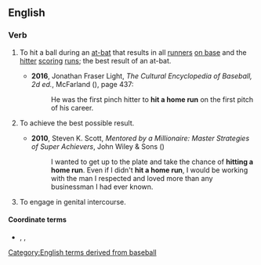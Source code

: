 ==English==

===Verb===
{{en-verb|[[hit]]<,,hit> [[a]] [[home run]]}}

# {{lb|en|baseball}} To hit a ball during an [[at-bat]] that results in all [[runners]] [[on base]] and the [[hitter]] [[scoring]] [[runs]]; the best result of an at-bat.
#* '''2016''', Jonathan Fraser Light, ''The Cultural Encyclopedia of Baseball, 2d ed.'', McFarland ({{ISBN|9781476617442}}), page 437:
#*: He was the first pinch hitter to '''hit a home run''' on the first pitch of his career.
# {{lb|en|figuratively}} To achieve the best possible result.
#* '''2010''', Steven K. Scott, ''Mentored by a Millionaire: Master Strategies of Super Achievers'', John Wiley & Sons ({{ISBN|9781118039953}})
#*: I wanted to get up to the plate and take the chance of '''hitting a home run'''. Even if I  didn't '''hit a home run''', I would be working with the man I respected and loved more than any businessman I had ever known.
# {{lb|en|colloquial}} To engage in genital intercourse.
#: {{rfquote-sense|en}}

====Coordinate terms====
* {{sense|to engage in genital intercourse}} {{l|en|get to first base}}, {{l|en|get to second base}}, {{l|en|get to third base}}

[[Category:English terms derived from baseball]]